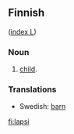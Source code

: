 ==Finnish==
([[Wiktionary:Finnish_index_l|index L]])

===Noun===

# [[child]].

===Translations===

*Swedish: [[barn]]

[[fi:lapsi]]